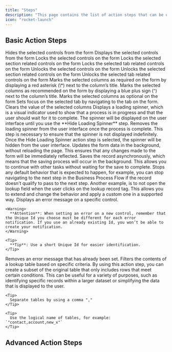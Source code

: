 ```yaml
---
title: "Steps"
description: "This page contains the list of action steps that can be used to when creating custom client-side business logic in UX Flows"
icon: "rocket-launch"
---
```


## Basic Action Steps

<AccordionGroup>
  <Accordion title="Hide" defaultOpen={false} icon="eye-slash">
    Hides the selected controls from the form
  </Accordion>

  <Accordion title="Display" defaultOpen={false} icon="eye">
    Displays the selected controls from the form
  </Accordion>

  <Accordion title="Lock" defaultOpen={false} icon="lock">
    Locks the selected controls on the form
  </Accordion>

  <Accordion title="Lock Section Fields" defaultOpen={false} icon="lock">
    Locks the selected section related controls on the form
  </Accordion>

  <Accordion title="Lock Tab Fields" defaultOpen={false} icon="lock">
    Locks the selected tab related controls on the form
  </Accordion>

  <Accordion title="Unlock" defaultOpen={false} icon="unlock">
    Unlocks the selected controls on the form
  </Accordion>

  <Accordion title="Unlock Section Fields" defaultOpen={false} icon="unlock">
    Unlocks the selected section related controls on the form
  </Accordion>

  <Accordion title="Unlock Tab Fields" defaultOpen={false} icon="unlock">
    Unlocks the selected tab related controls on the form
  </Accordion>

  <Accordion title="Set as Required" defaultOpen={false} icon="circle-exclamation">
    Marks the selected columns as required on the form by displaying a red asterisk (\*) next to the column’s title.
  </Accordion>

  <Accordion title="Set as Recommended" defaultOpen={false} icon="lightbulb">
    Marks the selected columns as recommended on the form by displaying a blue plus sign (⁺) next to the column’s title.
  </Accordion>

  <Accordion title="Set as Optional" defaultOpen={false} icon="option">
    Marks the selected columns as optional on the form
  </Accordion>

  <Accordion title="Set Focus" defaultOpen={false} icon="magnifying-glass">
    Sets focus on the selected tab by navigating to the tab on the form.
  </Accordion>

  <Accordion title="Set as Empty" defaultOpen={false} icon="transporter-empty">
    Clears the value of the selected columns
  </Accordion>

  <Accordion title="Show Loading Spinner" defaultOpen={false} icon="spinner">
    Displays a loading spinner, which is a visual indicator used to show that a process is in progress and that the user should wait for it to complete. The spinner will be displayed on the user interface until you use the **Hide Loading Spinner** step.
  </Accordion>

  <Accordion title="Hide Loading Spinner" defaultOpen={false} icon="eye-slash">
    Removes the loading spinner from the user interface once the process is complete. This step is necessary to ensure that the spinner is not displayed indefinitely. Once the Hide Loading Spinner action step is selected, the spinner will be hidden from the user interface.
  </Accordion>

  <Accordion title="Refresh" defaultOpen={false} icon="arrows-rotate">
    Updates the form data in the background, without reloading the page. This ensures that any changes made to the form will be immediately reflected.
  </Accordion>

  <Accordion title="Save" defaultOpen={false} icon="floppy-disk">
    Saves the record asynchronously, which means that the saving process will occur in the background. This allows you to continue with other tasks without waiting for the save to complete.
  </Accordion>

  <Accordion title="Cancel Default Behaviour" defaultOpen={false} icon="ban">
    Stops any default behavior that is expected to happen, for example, you can stop navigating to the next step in the Business Process Flow if the record doesn't qualify to pass to the next step. Another example, is to not open the lookup field when the user clicks on the lookup record tag. This allows you to extend and change the behavior and apply a custom one in a supported way.
  </Accordion>

  <Accordion title="Set Error on Control" defaultOpen={false} icon="bell">
    Displays an error message on a specific control.

    <Warning>
      **Attention**: When setting an error on a new control, remember that the Unique Id you choose must be different for each error notification. If you use an already existing Id, you won’t be able to create your notification.
    </Warning>

    <Tip>
      **Tip**: Use a short Unique Id for easier identification.
    </Tip>
  </Accordion>

  <Accordion title="Remove Error on Control" defaultOpen={false} icon="bell-slash">
    Removes an error message that has already been set.
  </Accordion>

  <Accordion title="Filter Lookup Tables" defaultOpen={false} icon="filter">
    Filters the contents of a lookup table based on specific criteria. By using this action step, you can create a subset of the original table that only includes rows that meet certain conditions. This can be useful for a variety of purposes, such as identifying specific records within a larger dataset or simplifying the data that is displayed to the user.

    <Tip>
      Separate tables by using a comma ","
    </Tip>

    <Tip>
      Use the logical name of tables, for example: `"contact,account,new_x"`
    </Tip>
  </Accordion>
</AccordionGroup>



## Advanced Action Steps

<AccordionGroup>
  <Accordion title="Condition" description="Branches the flow conditionally" defaultOpen={false} icon="code-branch">

  </Accordion>

  <Accordion title="Loop" description="Loops over a list of items" defaultOpen={false} icon="rotate-right">

  </Accordion>

  <Accordion title="Set Variable" description="Updates a variable's value" defaultOpen={false} icon="value-absolute">

  </Accordion>

  <Accordion title="Add Form Notification" description="Displays a form-level message" defaultOpen={false} icon="bell">

  </Accordion>

  <Accordion title="Remove Form Notification" description="Clears a form-level message" defaultOpen={false} icon="bell-slash">

  </Accordion>

  <Accordion title="Alert User" description="Displays an alert dialog for the user" defaultOpen={false} icon="sensor-triangle-exclamation">

  </Accordion>

  <Accordion title="Confirm User" description="Displays a confirmation dialog for the user" defaultOpen={false} icon="message-exclamation">

  </Accordion>

  <Accordion title="Display Error" description="Displays an error message" defaultOpen={false} icon="brake-warning">

  </Accordion>

  <Accordion title="Open View" description="Navigates to a table view" defaultOpen={false} icon="list">

  </Accordion>

  <Accordion title="Open Record" description="Navigates to a table record" defaultOpen={false} icon="square-poll-horizontal">

  </Accordion>

  <Accordion title="Open Dashboard" description="Navigates to a dashboard" defaultOpen={false} icon="chart-simple">

  </Accordion>

  <Accordion title="Open HTML Webresource" description="Navigates to an HTML webresources" defaultOpen={false} icon="html5">

  </Accordion>

  <Accordion title="Open a custom page" description="Navigates to a custom page" defaultOpen={false} icon="message-code">

  </Accordion>

  <Accordion title="Create View Side Pane" description="Opens a side pane with a table view" defaultOpen={false} icon="list">

  </Accordion>

  <Accordion title="Create Record Side Pane" description="Opens a side pane with a table record" defaultOpen={false} icon="square-poll-horizontal">

  </Accordion>

  <Accordion title="Create Dashboard Side Pane" description="Opens a side pane with a dashboard" defaultOpen={false} icon="chart-simple">

  </Accordion>

  <Accordion title="Create HTML Side Pane" description="Opens a side pane with an HTML Webresource" defaultOpen={false} icon="html5">

  </Accordion>

  <Accordion title="Create Custom Page Side Pane" description="Opens a side pane with a custom page" defaultOpen={false} icon="message-code">

  </Accordion>

  <Accordion title="Close Side Pane" description="Closes a side pane" defaultOpen={false} icon="xmark">

  </Accordion>

  <Accordion title="Expand Side Pane" description="Expands the side pane" defaultOpen={false} icon="sidebar">

  </Accordion>

  <Accordion title="Collapse Side Pane" description="Collapses the side pane" defaultOpen={false} icon="sidebar-flip">

  </Accordion>

  <Accordion title="Create Record" description="Creates a record in Dataverse" defaultOpen={false} icon="plus">

  </Accordion>

  <Accordion title="Update Record" description="Updates a record in Dataverse" defaultOpen={false} icon="pen">

  </Accordion>

  <Accordion title="Delete Record" description="Deletes a record in Dataverse" defaultOpen={false} icon="trash">

  </Accordion>

  <Accordion title="Get Record" description="Retrieves a single record from Dataverse" defaultOpen={false} icon="get-pocket">

  </Accordion>

  <Accordion title="Get Records" description="Retrieves a list of records from Dataverse" defaultOpen={false} icon="get-pocket">

  </Accordion>

  <Accordion title="Get Records with FetchXml" description="Retrieves a list of record from Dataverse using FetchXml" defaultOpen={false} icon="get-pocket">

  </Accordion>

  <Accordion title="Custom Code" description="Runs a custom JavaScript Code" defaultOpen={false} icon="js">

  </Accordion>
</AccordionGroup>

##